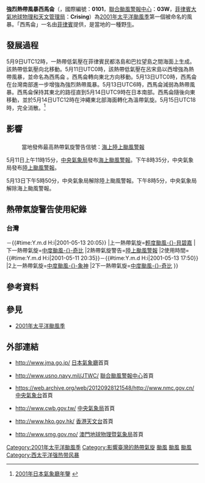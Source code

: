 {{NoteTA
|G1=TyphoonNew
|G2=TyphoonOld
|G3=Weather
|G4=CWBTyphoonOld
|T=zh:強烈熱帶風暴西馬侖 (2001年); zh-cn:强热带风暴西马仑 (2001年); zh-hk:強烈熱帶風暴西馬侖 (2001年); zh-tw:輕度颱風西馬隆 (2001年)
|1=zh:強烈熱帶風暴西馬侖; zh-cn:强热带风暴西马仑; zh-hk:強烈熱帶風暴西馬侖; zh-tw:輕度颱風西馬隆
|skin=typhoon
}}
{{About|2001年的強烈熱帶風暴西馬侖|其他名為西馬侖的風暴|颱風西馬侖}}
{{颱風基礎資訊新
|颱風名稱               = 強烈熱帶風暴西馬侖
|外文名稱               = Severe Tropical Storm Cimaron
|外文語言               = 英文
|代表圖像               = Cimaron May 13 2001 0220Z.jpg
|代表圖像名稱            = 強烈熱帶風暴西馬侖
|形成日期               = 2001年5月9日
|轉化日期               = 2001年5月14日
|消散日期               = 2001年5月15日
|十分鐘平均風速JMA       = 50|JMA=knot
|十分鐘平均風速CWB       = 23|CWB=m/s
|十分鐘平均風速KMA       = 23|KMA=m/s
|十分鐘平均風速HKO       = 95
|十分鐘平均風速PAGASA    = 85
|二分鐘平均風速          = 25|NMC=m/s
|一分鐘平均風速          = 60|SSHS=knot<!--JTWC-->
|最低氣壓               = 985<!--JMA-->
|瞬間最大陣風            = 130<!--JMA-->
|財產損失               = 
|死傷人數               = 
|影響地區               = {{PHI}}<br/>{{TWN}}<br/>{{JPN}}
|備註                  = 
|颱風路徑圖             = Cimaron 2001 track.png
|風季年份               = 2001
|風季位置               = 太平洋
}}
'''強烈熱帶風暴西馬侖'''（{{lang-en|'''Severe Tropical Storm Cimaron'''}}，國際編號：'''0101'''，[[聯合颱風警報中心|聯合颱風警報中心]]：'''03W'''，[[菲律賓大氣地球物理和天文管理局|菲律賓大氣地球物理和天文管理局]]：'''Crising'''）為[[2001年太平洋颱風季|2001年太平洋颱風季]]第一個被命名的風暴。「西馬侖」一名由[[菲律賓|菲律賓]]提供，是當地的一種野[[牛|牛]]。

==發展過程==
{{phs wikify}}
5月9日UTC12時，一熱帶低氣壓在菲律賓民都洛島和巴拉望島之間海面上生成。該熱帶低氣壓向北移動。5月11日UTC0時，該熱帶低氣壓在呂宋島以西增強為熱帶風暴，並命名為西馬侖 。西馬侖轉向東北方向移動。5月13日UTC0時，西馬侖在台灣南部進一步增強為強烈熱帶風暴。5月13日UTC6時，西馬侖減弱為熱帶風暴。西馬侖保持其東北的路徑直到5月14日UTC9時在日本南部。西馬侖隨後向東移動，並於5月14日UTC12時在沖繩東北部海面轉化為溫帶氣旋。5月15日UTC18時，完全消散。<ref>[http://www.jma.go.jp/jma/jma-eng/jma-center/rsmc-hp-pub-eg/AnnualReport/2001/Text/Text2001.pdf 2001年日本氣象廳年鑒]  {{webarchive|url=https://www.webcitation.org/6CiBYd8jv?url=http://www.jma.go.jp/jma/jma-eng/jma-center/rsmc-hp-pub-eg/AnnualReport/2001/Text/Text2001.pdf |date=2012-12-06 }}</ref>

==影響==
{{UTC+8}}
==={{TWN}}===
:當地發佈最高熱帶氣旋警告信號：[[海上颱風警報|海上]][[陸上颱風警報|陸上颱風警報]]
5月11日上午11時15分，[[中央氣象局|中央氣象局]]發布[[海上颱風警報|海上颱風警報]]。下午8時35分，中央氣象局發布[[陸上颱風警報|陸上颱風警報]]。

5月13日下午5時50分，中央氣象局解除陸上颱風警報。下午8時5分，中央氣象局解除海上颱風警報。

== 熱帶氣旋警告使用紀錄 ==
===台灣===
{{熱帶氣旋警告使用紀錄
|氣象台=[[交通部中央氣象局|交通部中央氣象局]]
|警告系統=[[中央氣象局颱風警報|颱風警報]]
|熱帶氣旋警告=[[海上颱風警報|海上颱風警報]]
|使用時間={{#time:Y.m.d H:i|2001-05-11 11:15}}－{{#time:Y.m.d H:i|2001-05-13 20:05}}
|上一熱帶氣旋=[[強烈熱帶風暴貝碧嘉_(2000年)|輕度颱風-{}-貝碧嘉]]
|下一熱帶氣旋=[[颱風飛燕_(2001年)|中度颱風-{}-奇比]]
|2熱帶氣旋警告=[[陸上颱風警報|陸上颱風警報]]
|2使用時間={{#time:Y.m.d H:i|2001-05-11 20:35}}－{{#time:Y.m.d H:i|2001-05-13 17:50}}
|2上一熱帶氣旋=[[颱風象神_(2000年)|中度颱風-{}-象神]]
|2下一熱帶氣旋=[[颱風飛燕_(2001年)|中度颱風-{}-奇比]]
}}

==參考資料==
{{reflist}}

==參見==
{{Commons category|Severe Tropical Storm Cimaron (2001)}}
*[[2001年太平洋颱風季|2001年太平洋颱風季]]

==外部連結==
*{{ja}}http://www.jma.go.jp/ {{Wayback|url=http://www.jma.go.jp/ |date=20061107170045 }} [[日本氣象廳|日本氣象廳]]首頁
*{{en}}http://www.usno.navy.mil/JTWC/ {{Wayback|url=http://www.usno.navy.mil/JTWC/ |date=20150809201922 }} [[聯合颱風警報中心|聯合颱風警報中心]]首頁
*{{zh-cn}}https://web.archive.org/web/20120928121548/http://www.nmc.gov.cn/ [[中央氣象台|中央氣象台]]首頁
*{{zh-tw}}http://www.cwb.gov.tw/ {{Wayback|url=http://www.cwb.gov.tw/ |date=20181025071210 }} [[中央氣象局|中央氣象局]]首頁
*{{zh-hk}}http://www.hko.gov.hk/ {{Wayback|url=http://www.hko.gov.hk/ |date=20110224003313 }} [[香港天文台|香港天文台]]首頁
*{{zh-hk}}http://www.smg.gov.mo/ {{Wayback|url=http://www.smg.gov.mo/ |date=20140517030343 }} [[澳門地球物理暨氣象局|澳門地球物理暨氣象局]]首頁

{{2001 Pacific typhoon season buttons}}
{{台灣颱風}}

[[Category:2001年太平洋颱風季|Category:2001年太平洋颱風季]]
[[Category:影響臺灣的熱帶氣旋|Category:影響臺灣的熱帶氣旋]]
[[Category:影响菲律宾的热带气旋|颱風]]
[[Category:2001年台灣自然災害|颱風]]
[[Category:2001年日本|颱風]]
[[Category:西太平洋强热带风暴|Category:西太平洋强热带风暴]]